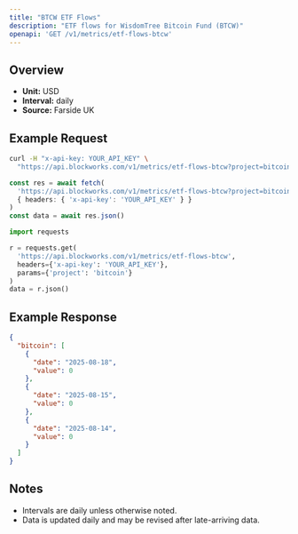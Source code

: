 ```yaml
---
title: "BTCW ETF Flows"
description: "ETF flows for WisdomTree Bitcoin Fund (BTCW)"
openapi: 'GET /v1/metrics/etf-flows-btcw'
---
```


## Overview

- **Unit:** USD
- **Interval:** daily
- **Source:** Farside UK

## Example Request

<CodeGroup>

```bash cURL
curl -H "x-api-key: YOUR_API_KEY" \
  "https://api.blockworks.com/v1/metrics/etf-flows-btcw?project=bitcoin"
```

```typescript TypeScript
const res = await fetch(
  'https://api.blockworks.com/v1/metrics/etf-flows-btcw?project=bitcoin',
  { headers: { 'x-api-key': 'YOUR_API_KEY' } }
)
const data = await res.json()
```

```python Python
import requests

r = requests.get(
  'https://api.blockworks.com/v1/metrics/etf-flows-btcw',
  headers={'x-api-key': 'YOUR_API_KEY'},
  params={'project': 'bitcoin'}
)
data = r.json()
```

</CodeGroup>

## Example Response

```json
{
  "bitcoin": [
    {
      "date": "2025-08-18",
      "value": 0
    },
    {
      "date": "2025-08-15",
      "value": 0
    },
    {
      "date": "2025-08-14",
      "value": 0
    }
  ]
}
```

## Notes
- Intervals are daily unless otherwise noted.
- Data is updated daily and may be revised after late-arriving data.
